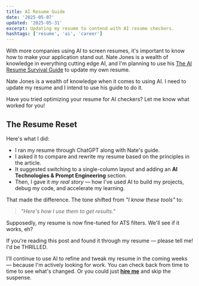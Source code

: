 ```yaml
---
title: AI Resume Guide
date: '2025-05-07'
updated: '2025-05-31'
excerpt: Updating my resume to contend with AI resume checkers.
hashtags: ['resume', 'ai', 'career']
---
```


With more companies using AI to screen resumes, it's important to know how to make your application stand out. Nate Jones is a wealth of knowledge in everything cutting edge AI, and I'm planning to use his [The AI Resume Survival Guide](https://open.substack.com/pub/natesnewsletter/p/the-ai-resume-survival-guide-for?r=5489h6&utm_medium=ios) to update my own resume.

Nate Jones is a wealth of knowledge when it comes to using AI. I need to update my resume and I intend to use his guide to do it.

Have you tried optimizing your resume for AI checkers? Let me know what worked for you!

<Update date='2025-05-31' />

## The Resume Reset

Here's what I did:

- I ran my resume through ChatGPT along with Nate's guide.
- I asked it to compare and rewrite my resume based on the principles in the article.
- It suggested switching to a single-column layout and adding an **AI Technologies & Prompt Engineering** section.
- Then, I gave it _my real story_ — how I've used AI to build my projects, debug my code, and accelerate my learning.

That made the difference. The tone shifted from _"I know these tools"_ to:

> _"Here's how I use them to get results."_

Supposedly, my resume is now fine-tuned for ATS filters. We'll see if it works, eh?

If you're reading this post and found it through my resume — please tell me! I'd be THRILLED.

I'll continue to use AI to refine and tweak my resume in the coming weeks — because I'm actively looking for work. You can check back from time to time to see what's changed. Or you could just **[hire me](https://stepweaver.dev/about)** and skip the suspense.
